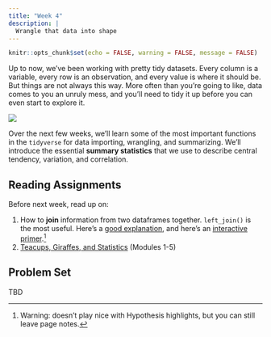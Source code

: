 ```yaml
---
title: "Week 4"
description: |
  Wrangle that data into shape
---
```


```r
knitr::opts_chunk$set(echo = FALSE, warning = FALSE, message = FALSE)
```

Up to now, we've been working with pretty tidy datasets. Every column is a variable, every row is an observation, and every value is where it should be. But things are not always this way. More often than you're going to like, data comes to you an unruly mess, and you'll need to tidy it up before you can even start to explore it.

![](img/horst_tidyverse.jpg)

Over the next few weeks, we'll learn some of the most important functions in the `tidyverse` for data importing, wrangling, and summarizing. We'll introduce the essential **summary statistics** that we use to describe central tendency, variation, and correlation.

## Reading Assignments

Before next week, read up on:

1. How to  **join** information from two dataframes together. `left_join()` is the most useful. Here's a [good explanation](https://stat545.com/join-cheatsheet.html#left_joinsuperheroes-publishers), and here's an [interactive primer](https://rstudio.cloud/learn/primers/4.3).[^hyp]
2. [Teacups, Giraffes, and Statistics](https://tinystats.github.io/teacups-giraffes-and-statistics/index.html) (Modules 1-5)

[^hyp]: Warning: doesn't play nice with Hypothesis highlights, but you can still leave page notes. 

## Problem Set

TBD